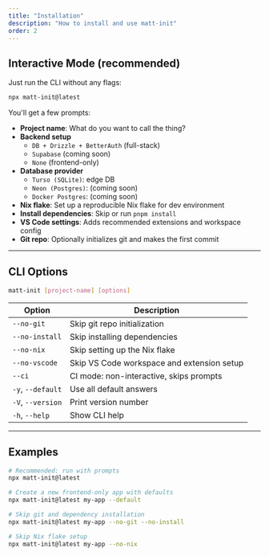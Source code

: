 ```yaml
---
title: "Installation"
description: "How to install and use matt-init"
order: 2
---
```


## Interactive Mode (recommended)

Just run the CLI without any flags:

```bash
npx matt-init@latest
```

You'll get a few prompts:

* **Project name**: What do you want to call the thing?
* **Backend setup**
  * `DB + Drizzle + BetterAuth` (full-stack)
  * `Supabase` (coming soon)
  * `None` (frontend-only)
* **Database provider**
  * `Turso (SQLite)`: edge DB
  * `Neon (Postgres)`: (coming soon)
  * `Docker Postgres`: (coming soon)
* **Nix flake**: Set up a reproducible Nix flake for dev environment
* **Install dependencies**: Skip or run `pnpm install`
* **VS Code settings**: Adds recommended extensions and workspace config
* **Git repo**: Optionally initializes git and makes the first commit

---

## CLI Options

```bash
matt-init [project-name] [options]
```
<div className="w-full overflow-x-auto">
    <table className="w-full border-collapse border border-muted bg-background">
        <thead>
            <tr className="bg-muted">
                <th className="border border-muted px-4 py-3 text-left font-medium">Option</th>
                <th className="border border-muted px-4 py-3 text-left font-medium">Description</th>
            </tr>
        </thead>
        <tbody>
            <tr className="border-b border-muted">
                <td className="border border-muted px-4 py-3 bg-background"><code>--no-git</code></td>
                <td className="border border-muted px-4 py-3 bg-background">Skip git repo initialization</td>
            </tr>
            <tr className="border-b border-muted">
                <td className="border border-muted px-4 py-3 bg-background"><code>--no-install</code></td>
                <td className="border border-muted px-4 py-3 bg-background">Skip installing dependencies</td>
            </tr>
            <tr className="border-b border-muted">
                <td className="border border-muted px-4 py-3 bg-background"><code>--no-nix</code></td>
                <td className="border border-muted px-4 py-3 bg-background">Skip setting up the Nix flake</td>
            </tr>
            <tr className="border-b border-muted">
                <td className="border border-muted px-4 py-3 bg-background"><code>--no-vscode</code></td>
                <td className="border border-muted px-4 py-3 bg-background">Skip VS Code workspace and extension setup</td>
            </tr>
            <tr className="border-b border-muted">
                <td className="border border-muted px-4 py-3 bg-background"><code>--ci</code></td>
                <td className="border border-muted px-4 py-3 bg-background">CI mode: non-interactive, skips prompts</td>
            </tr>
            <tr className="border-b border-muted">
                <td className="border border-muted px-4 py-3 bg-background"><code>-y</code>, <code>--default</code></td>
                <td className="border border-muted px-4 py-3 bg-background">Use all default answers</td>
            </tr>
            <tr className="border-b border-muted">
                <td className="border border-muted px-4 py-3 bg-background"><code>-V</code>, <code>--version</code></td>
                <td className="border border-muted px-4 py-3 bg-background">Print version number</td>
            </tr>
            <tr>
                <td className="border border-muted px-4 py-3 bg-background"><code>-h</code>, <code>--help</code></td>
                <td className="border border-muted px-4 py-3 bg-background">Show CLI help</td>
            </tr>
        </tbody>
    </table>
</div>

---

## Examples

```bash
# Recommended: run with prompts
npx matt-init@latest

# Create a new frontend-only app with defaults
npx matt-init@latest my-app --default

# Skip git and dependency installation
npx matt-init@latest my-app --no-git --no-install

# Skip Nix flake setup
npx matt-init@latest my-app --no-nix
```